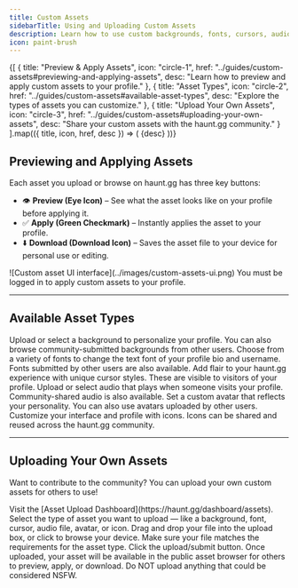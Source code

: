 ```yaml
--- 
title: Custom Assets 
sidebarTitle: Using and Uploading Custom Assets 
description: Learn how to use custom backgrounds, fonts, cursors, audio, avatars, and icons on your haunt.gg profile. And learn how to upload your own custom assets. 
icon: paint-brush 
---
```


<div className="mobile-only">
  {[
    {
      title: "Preview & Apply Assets",
      icon: "circle-1",
      href: "../guides/custom-assets#previewing-and-applying-assets",
      desc: "Learn how to preview and apply custom assets to your profile."
    },
    {
      title: "Asset Types",
      icon: "circle-2",
      href: "../guides/custom-assets#available-asset-types",
      desc: "Explore the types of assets you can customize."
    },
    {
      title: "Upload Your Own Assets",
      icon: "circle-3",
      href: "../guides/custom-assets#uploading-your-own-assets",
      desc: "Share your custom assets with the haunt.gg community."
    }
  ].map(({ title, icon, href, desc }) => (
    <Card key={title} title={title} icon={icon} href={href} horizontal>
      {desc}
    </Card>
  ))}
</div>

## Previewing and Applying Assets

Each asset you upload or browse on haunt.gg has three key buttons:

- 👁 **Preview (Eye Icon)** – See what the asset looks like on your profile before applying it.
- ✅ **Apply (Green Checkmark)** – Instantly applies the asset to your profile.
- ⬇️ **Download (Download Icon)** – Saves the asset file to your device for personal use or editing.

<Frame caption="Asset UI showing the preview, apply, and download buttons">
  ![Custom asset UI interface](../images/custom-assets-ui.png)
</Frame>

<Info>
  You must be logged in to apply custom assets to your profile.
</Info>

---

## Available Asset Types

<Steps>
  <Step title="Custom Backgrounds">
    Upload or select a background to personalize your profile. You can also browse community-submitted backgrounds from other users.
  </Step>
  <Step title="Profile Fonts">
    Choose from a variety of fonts to change the text font of your profile bio and username. Fonts submitted by other users are also available.
  </Step>
  <Step title="Custom Cursors">
    Add flair to your haunt.gg experience with unique cursor styles. These are visible to visitors of your profile.
  </Step>
  <Step title="Audio Tracks">
    Upload or select audio that plays when someone visits your profile. Community-shared audio is also available.
  </Step>
  <Step title="Avatars">
    Set a custom avatar that reflects your personality. You can also use avatars uploaded by other users.
  </Step>
  <Step title="Icons">
    Customize your interface and profile with icons. Icons can be shared and reused across the haunt.gg community.
  </Step>
</Steps>

---

## Uploading Your Own Assets

Want to contribute to the community? You can upload your own custom assets for others to use!

<Steps>
  <Step title="Go to the Upload Page">
    Visit the [Asset Upload Dashboard](https://haunt.gg/dashboard/assets).
  </Step>
  <Step title="Choose Asset Type">
    Select the type of asset you want to upload — like a background, font, cursor, audio file, avatar, or icon.
  </Step>
  <Step title="Upload Your File">
    Drag and drop your file into the upload box, or click to browse your device. Make sure your file matches the requirements for the asset type.
  </Step>
  <Step title="Finish Uploading">
    Click the upload/submit button. Once uploaded, your asset will be available in the public asset browser for others to preview, apply, or download.
  </Step>
</Steps>

<Info>
  Do NOT upload anything that could be considered NSFW.
</Info>
